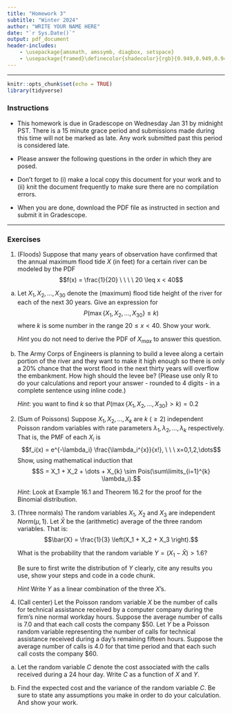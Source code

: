 ```yaml
---
title: "Homework 3"
subtitle: "Winter 2024"
author: "WRITE YOUR NAME HERE"
date: "`r Sys.Date()`"
output: pdf_document
header-includes:
    - \usepackage{amsmath, amssymb, diagbox, setspace}
    - \usepackage{framed}\definecolor{shadecolor}{rgb}{0.949,0.949,0.949}
---
```

\onehalfspacing

* * * 
```r
knitr::opts_chunk$set(echo = TRUE)
library(tidyverse)
```

### Instructions

- This homework is due in Gradescope on Wednesday Jan 31 by midnight PST. There is a 15 minute grace period and submissions made during this time will not be marked as late. Any work submitted past this period is considered late.  

- Please answer the following questions in the order in which they are posed. 

- Don't forget to (i) make a local copy this document for your work and to (ii) knit the document frequently to make sure there are no compilation errors. 

- When you are done, download the PDF file as instructed in section and submit it in Gradescope. 

* * *


### Exercises 

1. (Floods) Suppose that many years of observation have confirmed that the annual maximum
flood tide $X$ (in feet) for a certain river can be modeled by the PDF
$$f(x) = \frac{1}{20} \ \ \ \ 20 \leq x < 40$$

a. Let $X_1, X_2, \dots, X_{30}$ denote the (maximum) flood tide height of the river for each of the next 30 years. Give an expression for 
$$P\left(\max\{X_1, X_2, \dots, X_{30} \} \leq k \right)$$ 
where $k$ is some number in the range $20 \leq x < 40$. Show your work.

    *Hint* you do not need to derive the PDF of $X_{max}$ to answer this question. 

    

b. The Army Corps of Engineers is planning to build a levee along a certain portion of the river and they want to make it high enough so there is only a 20% chance that the worst flood in the next thirty years will overflow the embankment. How high should the levee be? (Please use only R to do your calculations and report your answer - rounded to 4 digits - in a complete sentence using inline code.)

    *Hint*: you want to find $k$ so that $P\left(\max\{X_1, X_2, \dots, X_{30} \} > k \right) = 0.2$
   
   
2. (Sum of Poissons) Suppose $X_1, X_2, \dots, X_k$ are $k \:(\geq 2)$ independent Poisson random variables with rate parameters $\lambda_1, \lambda_2, \dots, \lambda_k$ respectively. 
That is, the PMF of each $X_i$ is
$$f_i(x) = e^{-\lambda_i} \frac{\lambda_i^{x}}{x!}, \ \ \ x=0,1,2,\dots$$
Show, using mathematical induction that
$$S = X_1 + X_2 + \dots + X_{k} \sim Pois(\sum\limits_{i=1}^{k} \lambda_i).$$

    *Hint*: Look at Example 16.1 and Theorem 16.2 for the proof for the Binomial distribution. 
   
3. (Three normals) The	random	variables	$X_1$,	$X_2$ and	$X_3$ are	independent	$Norm(\mu, 1)$.	Let $\bar{X}$ be	the	
(arithmetic)	average	of	the	three	random	variables.	That is:
$$\bar{X} = \frac{1}{3} \left(X_1 + X_2 + X_3 \right).$$

   What is the probability	that the random variable $Y = (X_1	- \bar{X}) >	1.6$?

   Be sure to first write the distribution of $Y$ clearly, cite any results you use, show your steps and code in a code chunk.
   
    *Hint* Write $Y$ as a linear combination of the three $X$'s. 
   
4. (Call center) Let the Poisson random variable $X$ be
the number of calls for technical assistance received by a
computer company during the firm’s nine normal workday hours. Suppose the average number of calls \underline{per hour}
is 7.0 and that each call costs the company \$50. Let $Y$ be a
Poisson random variable representing the number of calls
for technical assistance received during a day’s remaining fifteen hours. Suppose the average number of calls \underline{per
hour} is 4.0 for that time period and that each such call costs
the company \$60. 


a. Let the random variable $C$ denote the cost associated with the calls received during a 24 hour day. Write $C$ as a function of $X$ and $Y$. 

    
b. Find the expected cost and the variance of the random variable $C$. Be sure to state any assumptions you make in order to do your calculation. And show your work.
   
     